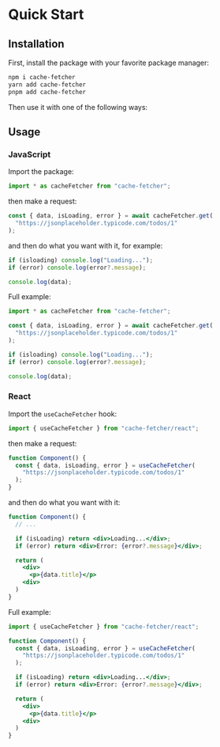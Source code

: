 # Quick Start

## Installation

First, install the package with your favorite package manager:

```sh
npm i cache-fetcher
yarn add cache-fetcher
pnpm add cache-fetcher
```

Then use it with one of the following ways:

## Usage

### JavaScript

Import the package:

```js filename="index.js"
import * as cacheFetcher from "cache-fetcher";
```

then make a request:

```js filename="index.js"
const { data, isLoading, error } = await cacheFetcher.get(
  "https://jsonplaceholder.typicode.com/todos/1"
);
```

and then do what you want with it, for example:

```js filename="index.js"
if (isloading) console.log("Loading...");
if (error) console.log(error?.message);

console.log(data);
```

Full example:

```js filename="index.js"
import * as cacheFetcher from "cache-fetcher";

const { data, isLoading, error } = await cacheFetcher.get(
  "https://jsonplaceholder.typicode.com/todos/1"
);

if (isloading) console.log("Loading...");
if (error) console.log(error?.message);

console.log(data);
```

### React

Import the `useCacheFetcher` hook:

```jsx filename="Component.jsx"
import { useCacheFetcher } from "cache-fetcher/react";
```

then make a request:

```jsx filename="Component.jsx"
function Component() {
  const { data, isLoading, error } = useCacheFetcher(
    "https://jsonplaceholder.typicode.com/todos/1"
  );
}
```

and then do what you want with it:

```jsx filename="Component.jsx"
function Component() {
  // ...

  if (isLoading) return <div>Loading...</div>;
  if (error) return <div>Error: {error?.message}</div>;

  return (
    <div>
      <p>{data.title}</p>
    <div>
  )
}
```

Full example:

```jsx filename="Component.jsx"
import { useCacheFetcher } from "cache-fetcher/react";

function Component() {
  const { data, isLoading, error } = useCacheFetcher(
    "https://jsonplaceholder.typicode.com/todos/1"
  );

  if (isLoading) return <div>Loading...</div>;
  if (error) return <div>Error: {error?.message}</div>;

  return (
    <div>
      <p>{data.title}</p>
    <div>
  )
}
```
